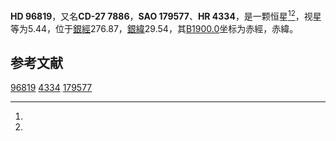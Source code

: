 {{Starbox begin
| name = HD 96819
}}
{{Starbox observe
| epoch = [[J2000.0|J2000.0]]
| constell = {{星座名待查}}<ref name=SIMBAD>{{cite web
 | url=http://simbad.u-strasbg.fr/simbad/sim-id?Ident=HR+4334
 | title =Pulsating variable Star
 | publisher=Centre de Données astronomiques de Strasbourg
 | work=SIMBAD
 | accessdate=2012-07-13}}</ref><ref name=DATA>{{cite web
 | url=http://vizier.u-strasbg.fr/viz-bin/VizieR-5?-out.add=.&-source=5050&-corr=PK=HR&-out.max=9999&HR=4334
 | title=VizieR Detailed Page
 | accessdate=2012-07-13
 | archive-date=2016-03-05
 | archive-url=https://web.archive.org/web/20160305201443/http://vizier.u-strasbg.fr/viz-bin/VizieR-5?-out.add=.&-source=5050&-corr=PK=HR&-out.max=9999&HR=4334
 | dead-url=no
 }}</ref>
| 星官 = 
| ra = {{RA|11|8|43.9}}<ref name=SIMBAD /><ref name=DATA />
| dec = {{DEC|-28|4|50}}<ref name=SIMBAD /><ref name=DATA />
| appmag_v = 5.44<ref name=SIMBAD /><ref name=DATA />
}}
{{Starbox character
| class = A1V<ref name=SIMBAD /><ref name=DATA />
| b-v = 0.07<ref name=SIMBAD /><ref name=DATA />
| u-b = 0.06<ref name=SIMBAD /><ref name=DATA />
| r-i = <ref name=SIMBAD /><ref name=DATA />
| variable = 
}}
{{Starbox astrometry
| radial_v = 0.06
| prop_mo_ra = 16
| parallax = 0.011
| p_error = 
}}
{{Starbox catalog
| names =CD-27 7886，[[SAO星表|SAO]] 179577，[[HD星表|HD]] 96819，[[HR星表|HR]] 4334}}
{{Starbox reference |Simbad=HR+4334}}
{{Starbox end}}

'''HD 96819'''，又名'''CD-27 7886'''，'''SAO 179577'''、'''HR 4334'''，是一颗恒星<ref name=SIMBAD /><ref name=DATA />，视星等为5.44，位于[[銀道座標系|銀經]]276.87，[[銀道座標系|銀緯]]29.54，其[[B1900.0|B1900.0]]坐标为赤經{{RA|11|3|53.5}}，赤緯{{DEC|-27|29.54|18}}。

== 参考文献 ==
{{reflist}}

{{star-stub}}

[[Category:HD和HDE天體|96819]]
[[Category:HR天體|4334]]
[[Category:SAO天體|179577]]